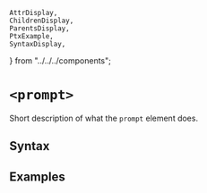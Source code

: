     AttrDisplay,
    ChildrenDisplay,
    ParentsDisplay,
    PtxExample,
    SyntaxDisplay,
} from "../../../components";

# `<prompt>`

Short description of what the `prompt` element does.

## Syntax

<SyntaxDisplay name="prompt" />

## Examples

    